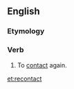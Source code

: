 ==English==

===Etymology===
{{prefix|re|contact|lang=en}}

===Verb===
{{en-verb|recontacts|recontacting|recontacted|recontacted}}

# To [[contact]] again.

[[et:recontact]]